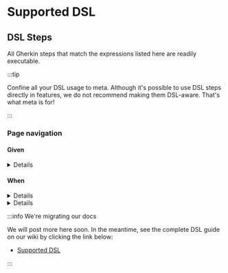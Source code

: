 # Supported DSL

## DSL Steps

All Gherkin steps that match the expressions listed here are readily executable.

:::tip

Confine all your DSL usage to meta. Although it's possible to use DSL steps directly in features, we do not recommend making them DSL-aware. That's what meta is for!

:::

### Page navigation

#### Given

<a name="the-page-url-is-url" />
<details style={{ backgroundColor: '#FFFFFF00' }}>
<summary>the <code>page</code> url is "<code>url</code>"</summary>
Creates a new scope for the given page and binds the URL to it. Later steps can then navigate to the page by name.
<ul>
<li><code>page</code> = the name of the page</li>
<li><code>url</code> = the page URL (can be a <a href="https://github.com/gwen-interpreter/gwen/wiki/Doc-Strings">DocString</a>)</li>
</ul>
<details>
<summary>Example</summary>
<pre>
Given the todo page url is "https://todomvc.com/examples/react"
</pre>
<ul>
<li><code>page</code> = todo page</li>
<li><code>url</code> = https://todomvc.com/examples/react</li>
</ul>
</details>
<a href="#the-page-url-is-url">Link</a>
&nbsp; &nbsp; Since v<a href="https://github.com/gwen-interpreter/gwen-web/releases/tag/v2.41.0">2.41.0</a>
</details>

#### When

<a name="i-navigate-to-url" />
<details style={{ backgroundColor: '#FFFFFF00' }}>
<summary>I navigate to "<code>url</code>"</summary>
Navigates the browser to the given URL. Starts a new browser window if one is not open. 
<ul>
<li><code>url</code> = the URL to navigate to (can be a <a href="https://github.com/gwen-interpreter/gwen/wiki/Doc-Strings">DocString</a>)</li>
</ul>
<details>
<summary>Example</summary>
<pre>
When I navigate to "https://todomvc.com/examples/react"
</pre>
<ul>
<li><code>url</code> = https://todomvc.com/examples/react</li>
</ul>
</details>
<a href="#i-navigate-to-url">Link</a>
&nbsp; &nbsp; Since v<a href="https://github.com/gwen-interpreter/gwen-web/releases/tag/v1.0.0">1.0.0</a>
</details>

<a name="i-navigate-to-the-page" />
<details style={{ backgroundColor: '#FFFFFF00' }}>
<summary>I navigate to the <code>page</code></summary>
Navigates the browser to the URL bound to given page name and makes it the currently active scope. Starts a new browser window if one is not open. 
<ul>
<li><code>page</code> = the name of the page to navigate to</li>
</ul>
<details>
<summary>Example</summary>
<pre>
Given the todo page url is "https://todomvc.com/examples/react"
</pre>
<ul>
<li><code>page</code> = todo page</li>
<li><code>url</code> = https://todomvc.com/examples/react</li>
</ul>
<pre>
When I navigate to the todo page
</pre>
<ul>
<li><code>page</code> = todo page</li>
</ul>
</details>
<a href="#i-navigate-to-the-page">Link</a>
&nbsp; &nbsp; Since v<a href="https://github.com/gwen-interpreter/gwen-web/releases/tag/v1.0.0">1.0.0</a>
</details>

:::info We're migrating our docs

We will post more here soon. In the meantime, see the complete DSL guide on our wiki by clicking the link below:

- [Supported DSL](https://github.com/gwen-interpreter/gwen-web/wiki/Supported-DSL)

:::
